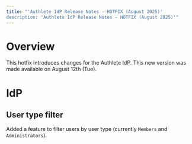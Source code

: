 ```yaml
---
title: "'Authlete IdP Release Notes - HOTFIX (August 2025)'
description: 'Authlete IdP Release Notes - HOTFIX (August 2025)'"
---
```


# Overview

This hotfix introduces changes for the Authlete IdP.
This new version was made available on August 12th (Tue).

# IdP

## User type filter

Added a feature to filter users by user type (currently `Members` and `Administrators`).
